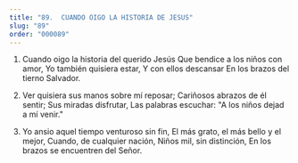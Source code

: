 ```yaml
---
title: "89.  CUANDO OIGO LA HISTORIA DE JESUS"
slug: "89"
order: "000089"
---
```

1. Cuando oigo la historia del querido Jesús Que bendice a los niños con amor,
Yo también quisiera estar, Y con ellos descansar
En los brazos del tierno Salvador.

2.	Ver quisiera sus manos sobre mí reposar; Cariñosos abrazos de él sentir;
Sus miradas disfrutar, Las palabras escuchar:
"A los niños dejad a mí venir."

3.	Yo ansio aquel tiempo venturoso sin fin, El más grato, el más bello y el mejor, Cuando, de cualquier nación,
Niños mil, sin distinción,
En los brazos se encuentren del Señor.
